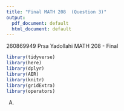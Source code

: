 ```yaml
---
title: "Final MATH 208  (Question 3)"
output:
  pdf_document: default
  html_document: default
---
```

260869949 \newline
Prsa Yadollahi \newline
MATH 208 - Final \newline


```r
library(tidyverse)
library(here)
library(dplyr)
library(AER)
library(knitr)
library(gridExtra)
library(operators)
```

(A)
```r



```














